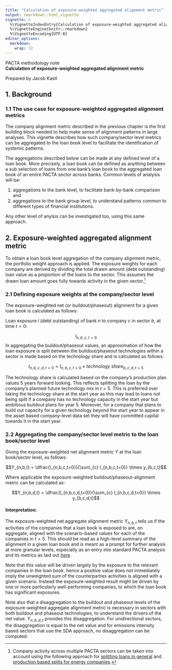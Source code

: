 ```yaml
---
title: "Calculation of exposure-weighted aggregated alignment metric"
output: rmarkdown::html_vignette
vignette: >
  %\VignetteIndexEntry{Calculation of exposure-weighted aggregated alignment metric}
  %\VignetteEngine{knitr::rmarkdown}
  %\VignetteEncoding{UTF-8}
editor_options: 
  markdown: 
    wrap: 72
---
```


PACTA methodology note\
**Calculation of exposure-weighted aggregated alignment metric**

Prepared by Jacob Kastl

## 1. Background

### 1.1 The use case for exposure-weighted aggregated alignment metrics

The company alignment metric described in the previous chapter is the first building block needed to help make sense of alignment patterns in large analyses. This vignette describes how such company/sector level metrics can be aggregated to the loan book level to facilitate the identification of systemic patterns.

The aggregations described below can be made at any defined level of a loan book. More precisely, a loan book can be defined as anything between a sub selection of loans from one bank's loan book to the aggregated loan book of an entire PACTA sector across banks. Common levels of analysis will be:

(1) aggregations to the bank level, to facilitate bank-by-bank comparison and 
(2) aggregations to the bank group level, to understand patterns common to different types of financial institutions.

Any other level of anylsis can be investigated too, using this same approach.


## 2. Exposure-weighted aggregated alignment metric

To obtain a loan book level aggregation of the company alignment metric, the portfolio weight approach is applied. The exposure weights for each company are derived by dividing the total drawn amount (debt outstanding) loan value as a proportion of the loans to the sector. This assumes the drawn loan amount goes fully towards activity in the given sector.^[Company activity across multiple PACTA sectors can be taken into account using the following approach for [splitting loans in general](https://github.com/RMI-PACTA/workflow.aggregate.loanbooks#optional-calculate-sector-splits-for-multi-sector-energy-companies) and [production based splits for energy companies](https://github.com/RMI-PACTA/workflow.aggregate.loanbooks#methodological-note-sector-split-for-energy-companies).]

### 2.1 Defining exposure weights at the company/sector level

The exposure-weighted net (or buildout/phaseout) alignment for a given loan book is calculated as follows:

Loan exposure $l$ (debt outstanding) of bank $n$ to company $c$ in sector $b$, at time $t = 0$:

$$l_{n,b,c,t = 0}$$
In aggregating the buildout/phaseout values, an approximation of how the loan exposure is split between the buildout/phaseout technologies within a sector is made based on the technology share and is calculated as follows:

$$l_{n,b,c,d,t = 0} = l_{n,b,c,t = 0} \times technology \: share_{b,c,d,t = 5}$$

The technology share is calculated based on the company’s production plan values 5 years forward looking. This reflects splitting the loan by the company's planned future technology mix in $t=5$. This is preferred over taking the technology share at the start year as this may lead to loans not being split if a company has no technology capacity in the start year but ambitious buildout plans for year 5. Moreover, for a company that plans to build out capacity for a given technology beyond the start year to appear in the asset based company-level data set they will have committed capital towards it in the start year.

### 2.2 Aggregating the company/sector level metric to the loan book/sector level

Giving the exposure-weighted net alignment metric $Y$ at the loan book/sector level, as follows:

$$Y_{n,b,t} = \dfrac{l_{n,b,c,t=0}}{\sum_{c} l_{n,b,c,t=0}} \times y_{b,c,t}$$

Where applicable the exposure-weighted buildout/phaseout-alignment metric can be calculated as:

$$Y_{n,b,d,t} = \dfrac{l_{n,b,c,d,t=0}}{\sum_{c} l_{n,b,c,d,t=0}} \times y_{b,c,d,t}$$

#### Interpretation:

The exposure-weighted net aggregate alignment metric $Y_{n,b,t}$ tells us if the activities of the companies that a loan book is exposed to are, on aggregate, aligned with the scenario-based values for each of the companies in $t = 5$. This should be read as a high-level summary of the alignment in a given loan book and is meant as a prompt for further analysis at more granular levels, especially as an entry into standard PACTA analysis and its metrics as laid out [here](https://rmi-pacta.github.io/r2dii.analysis/articles/r2dii-analysis.html).

Note that this value will be driven largely by the exposure to the relevant companies in the loan book. hence a positive value does not immediately imply the unweighted sum of the counterparties activities is aligned with a given scenario. Instead the exposure-weighted result might be driven by one or more particularly well-performing companies, to which the loan book has significant exposures.

Note also that a disaggregation to the buildout and phaseout levels of the exposure-weighted aggregate alignment metric is necessary in sectors with both buildout and phaseout technologies, to understand the drivers of the net value. $Y_{n,b,d,t}$ provides this disaggregation. For unidirectional sectors, the disaggregation is equal to the net value and for emissions intensity based sectors that use the SDA approach, no disaggregation can be computed.
